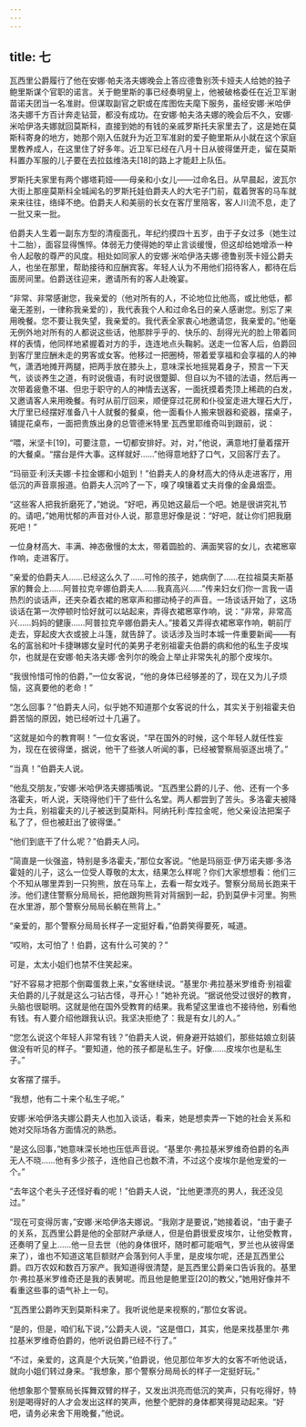 ```yaml
---
---
---
```

title: 七
---




瓦西里公爵履行了他在安娜·帕夫洛夫娜晚会上答应德鲁别茨卡娅夫人给她的独子鲍里斯谋个官职的诺言。关于鲍里斯的事已经奏明皇上，他被破格委任在近卫军谢苗诺夫团当一名准尉。但谋取副官之职或在库图佐夫麾下服务，虽经安娜·米哈伊洛夫娜千方百计奔走钻营，都没有成功。在安娜·帕夫洛夫娜的晚会后不久，安娜·米哈伊洛夫娜就回莫斯科，直接到她的有钱的亲戚罗斯托夫家里去了，这是她在莫斯科寄身的地方，她那个刚入伍就升为近卫军准尉的爱子鲍里斯从小就在这个家庭里教养成人，在这里住了好多年。近卫军已经在八月十日从彼得堡开走，留在莫斯科置办军服的儿子要在去拉兹维洛夫[18]的路上才能赶上队伍。

罗斯托夫家里有两个娜塔莉娅——母亲和小女儿——过命名日。从早晨起，波瓦尔大街上那座莫斯科全城闻名的罗斯托娃伯爵夫人的大宅子门前，载着贺客的马车就来来往往，络绎不绝。伯爵夫人和美丽的长女在客厅里陪客，客人川流不息，走了一批又来一批。

伯爵夫人生着一副东方型的清瘦面孔，年纪约摸四十五岁，由于子女过多（她生过十二胎），面容显得憔悴。体弱无力使得她的举止言谈缓慢，但这却给她增添一种令人起敬的尊严的风度。相处如同家人的安娜·米哈伊洛夫娜·德鲁别茨卡娅公爵夫人，也坐在那里，帮助接待和应酬宾客。年轻人认为不用他们招待客人，都待在后面房间里。伯爵送往迎来，邀请所有的客人赴晚宴。

“非常、非常感谢您，我亲爱的（他对所有的人，不论地位比他高，或比他低，都毫无差别，一律称我亲爱的），我代表我个人和过命名日的亲人感谢您。别忘了来用晚餐。您不要让我失望，我亲爱的。我代表全家衷心地邀请您，我亲爱的。”他毫无例外地对所有的人都说这些话，他那胖乎乎的、快乐的、刮得光光的脸上带着同样的表情，他同样地紧握着对方的手，连连地点头鞠躬。送走一位客人后，伯爵回到客厅里应酬未走的男客或女客。他移过一把圈椅，带着爱享福和会享福的人的神气，潇洒地摊开两腿，把两手放在膝头上，意味深长地摇晃着身子，预言一下天气，谈谈养生之道，有时说俄语，有时说很蹩脚、但自以为不错的法语，然后再一次带着疲惫不堪、但忠于职守的人的神情去送客，一面抚摸着秃顶上稀疏的白发，又邀请客人来用晚餐。有时从前厅回来，顺便穿过花房和仆役室走进大理石大厅，大厅里已经摆好准备八十人就餐的餐桌，他一面看仆人搬来银器和瓷器，摆桌子，铺提花桌布，一面把贵族出身的总管德米特里·瓦西里耶维奇叫到跟前，说：

“喂，米坚卡[19]，可要注意，一切都安排好。对，对，”他说，满意地打量着摆开的大餐桌。“摆台是件大事。这样就好……”他得意地舒了口气，又回客厅去了。

“玛丽亚·利沃夫娜·卡拉金娜和小姐到！”伯爵夫人的身材高大的侍从走进客厅，用低沉的声音禀报道。伯爵夫人沉吟了一下，嗅了嗅镶着丈夫肖像的金鼻烟壶。

“这些客人把我折磨死了，”她说。“好吧，再见她这最后一个吧。她是很讲究礼节的。请吧，”她用忧郁的声音对仆人说，那意思好像是说：“好吧，就让你们把我磨死吧！”

一位身材高大、丰满、神态傲慢的太太，带着圆脸的、满面笑容的女儿，衣裙窸窣作响，走进客厅。

“亲爱的伯爵夫人……已经这么久了……可怜的孩子，她病倒了……在拉祖莫夫斯基家的舞会上……阿普拉克辛娜伯爵夫人……我真高兴……”传来妇女们你一言我一语热烈的谈话声，还夹杂着衣裙的窸窣声和挪动椅子的声音。一场谈话开始了，这场谈话在第一次停顿时恰好就可以站起来，弄得衣裙窸窣作响，说：“非常，非常高兴……妈妈的健康……阿普拉克辛娜伯爵夫人。”接着又弄得衣裙窸窣作响，朝前厅走去，穿起皮大衣或披上斗篷，就告辞了。谈话涉及当时本城一件重要新闻——有名的富翁和叶卡捷琳娜女皇时代的美男子老别祖霍夫伯爵的病和他的私生子皮埃尔，也就是在安娜·帕夫洛夫娜·舍列尔的晚会上举止非常失礼的那个皮埃尔。

“我很怜惜可怜的伯爵，”一位女客说，“他的身体已经够差的了，现在又为儿子烦恼，这真要他的老命！”

“怎么回事？”伯爵夫人问，似乎她不知道那个女客说的什么，其实关于别祖霍夫伯爵苦恼的原因，她已经听过十几遍了。

“这就是如今的教育啊！”一位女客说，“早在国外的时候，这个年轻人就任性妄为，现在在彼得堡，据说，他干了些骇人听闻的事，已经被警察局驱逐出境了。”

“当真！”伯爵夫人说。

“他乱交朋友，”安娜·米哈伊洛夫娜插嘴说。“瓦西里公爵的儿子、他、还有一个多洛霍夫，听人说，天晓得他们干了些什么名堂。两人都尝到了苦头。多洛霍夫被降为士兵，别祖霍夫的儿子被送到莫斯科。阿纳托利·库拉金呢，他父亲设法把案子私了了，但也被赶出了彼得堡。”

“他们到底干了什么呢？”伯爵夫人问。

“简直是一伙强盗，特别是多洛霍夫，”那位女客说。“他是玛丽亚·伊万诺夫娜·多洛霍娃的儿子，这么一位受人尊敬的太太，结果怎么样呢？你们大家想想看：他们三个不知从哪里弄到一只狗熊，放在马车上，去看一帮女戏子。警察分局局长跑来干涉。他们逮住警察分局局长，把他跟狗熊背对背捆到一起，扔到莫伊卡河里。狗熊在水里游，那个警察分局局长躺在熊背上。”

“亲爱的，那个警察分局局长样子一定挺好看，”伯爵笑得要死，喊道。

“哎哟，太可怕了！伯爵，这有什么可笑的？”

可是，太太小姐们也禁不住笑起来。

“好不容易才把那个倒霉蛋救上来，”女客继续说。“基里尔·弗拉基米罗维奇·别祖霍夫伯爵的儿子就是这么刁钻古怪，寻开心！”她补充说。“据说他受过很好的教育，头脑也很聪明。这就是他在国外受教育的结果。我希望这里谁也不接待他，别看他有钱。有人要介绍他跟我认识。我坚决拒绝了：我是有女儿的人。”

“您怎么说这个年轻人非常有钱？”伯爵夫人说，俯身避开姑娘们，那些姑娘立刻装做没有听见的样子。“要知道，他的孩子都是私生子。好像……皮埃尔也是私生子。”

女客摆了摆手。

“我想，他有二十来个私生子呢。”

安娜·米哈伊洛夫娜公爵夫人也加入谈话，看来，她是想卖弄一下她的社会关系和她对交际场各方面情况的熟悉。

“是这么回事，”她意味深长地也压低声音说。“基里尔·弗拉基米罗维奇伯爵的名声无人不晓……他有多少孩子，连他自己也数不清，不过这个皮埃尔是他宠爱的一个。”

“去年这个老头子还怪好看的呢！”伯爵夫人说，“比他更漂亮的男人，我还没见过。”

“现在可变得厉害，”安娜·米哈伊洛夫娜说。“我刚才是要说，”她接着说，“由于妻子的关系，瓦西里公爵是他的全部财产承继人，但是伯爵很爱皮埃尔，让他受教育，还奏明了皇上……他一旦去世（他的身体很坏，随时都可能咽气，罗兰也从彼得堡来了），谁也不知道这笔巨额财产会落到何人手里，是皮埃尔呢，还是瓦西里公爵。四万农奴和数百万家产。我知道得很清楚，是瓦西里公爵亲口告诉我的。基里尔·弗拉基米罗维奇还是我的表舅呢。而且他是鲍里亚[20]的教父，”她用好像并不看重这些事的语气补上一句。

“瓦西里公爵昨天到莫斯科来了。我听说他是来视察的，”那位女客说。

“是的，但是，咱们私下说，”公爵夫人说，“这是借口，其实，他是来找基里尔·弗拉基米罗维奇伯爵的，他听说伯爵已经不行了。”

“不过，亲爱的，这真是个大玩笑，”伯爵说，他见那位年岁大的女客不听他说话，就向小姐们转过身来。“我想象，那个警察分局局长的样子一定挺好玩。”

他想象那个警察局长挥舞双臂的样子，又发出洪亮而低沉的笑声，只有吃得好，特别是喝得好的人才会发出这样的笑声，他整个肥胖的身体都笑得晃动起来。“好吧，请务必来舍下用晚餐，”他说。